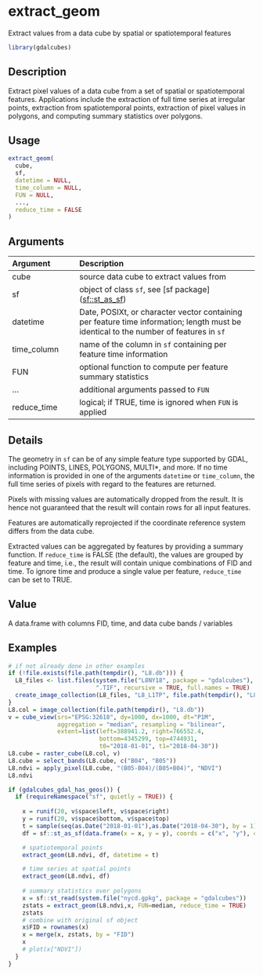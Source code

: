 # extract_geom

Extract values from a data cube by spatial or spatiotemporal features



```r
library(gdalcubes)
```

## Description

Extract pixel values of a data cube from a set of spatial or spatiotemporal features. 
Applications include the extraction of full time 
series at irregular points, extraction from spatiotemporal points, extraction of
pixel values in polygons, and computing summary statistics over polygons.


## Usage


```r
extract_geom(
  cube,
  sf,
  datetime = NULL,
  time_column = NULL,
  FUN = NULL,
  ...,
  reduce_time = FALSE
)

```


## Arguments

| Argument    | Description                       |
|:------------|:----------------------------------|
| cube | source data cube to extract values from |
| sf | object of class `sf`, see [sf package](<a href='https://r-spatial.github.io/sf/reference/st_as_sf.html'>sf::st_as_sf</a>) |
| datetime | Date, POSIXt, or character vector containing per feature time information; length must be identical to the number of features in `sf` |
| time_column | name of the column in `sf` containing per feature time information |
| FUN | optional function to compute per feature summary statistics |
| ... | additional arguments passed to `FUN` |
| reduce_time | logical; if TRUE, time is ignored when `FUN` is applied |


## Details

The geometry in `sf` can be of any simple feature type supported by GDAL, including 
POINTS, LINES, POLYGONS, MULTI*, and more. If no time information is provided
in one of the arguments `datetime` or `time_column`, the full time series
of pixels with regard to the features are returned. 

Pixels with missing values are automatically dropped from the result. It is hence not
guaranteed that the result will contain rows for all input features.

Features are automatically reprojected if the coordinate reference system differs from the data cube.

Extracted values can be aggregated by features by providing a summary function. 
If `reduce_time` is FALSE (the default), the values are grouped 
by feature and time, i.e., the result will contain unique combinations of FID and time.
To ignore time and produce a single value per feature, `reduce_time` can be set to TRUE.


## Value

A data.frame with columns FID, time, and data cube bands / variables


## Examples


```r
# if not already done in other examples
if (!file.exists(file.path(tempdir(), "L8.db"))) {
  L8_files <- list.files(system.file("L8NY18", package = "gdalcubes"),
                         ".TIF", recursive = TRUE, full.names = TRUE)
  create_image_collection(L8_files, "L8_L1TP", file.path(tempdir(), "L8.db"), quiet = TRUE)
}
L8.col = image_collection(file.path(tempdir(), "L8.db"))
v = cube_view(srs="EPSG:32618", dy=1000, dx=1000, dt="P1M",
              aggregation = "median", resampling = "bilinear",
              extent=list(left=388941.2, right=766552.4,
                          bottom=4345299, top=4744931,
                          t0="2018-01-01", t1="2018-04-30"))
L8.cube = raster_cube(L8.col, v)
L8.cube = select_bands(L8.cube, c("B04", "B05"))
L8.ndvi = apply_pixel(L8.cube, "(B05-B04)/(B05+B04)", "NDVI")
L8.ndvi

if (gdalcubes_gdal_has_geos()) {
  if (requireNamespace("sf", quietly = TRUE)) {
  
    x = runif(20, v$space$left, v$space$right)
    y = runif(20, v$space$bottom, v$space$top)
    t = sample(seq(as.Date("2018-01-01"),as.Date("2018-04-30"), by = 1),20, replace = TRUE)
    df = sf::st_as_sf(data.frame(x = x, y = y), coords = c("x", "y"), crs = v$space$srs)

    # spatiotemporal points
    extract_geom(L8.ndvi, df, datetime = t)

    # time series at spatial points
    extract_geom(L8.ndvi, df)
  
    # summary statistics over polygons
    x = sf::st_read(system.file("nycd.gpkg", package = "gdalcubes"))
    zstats = extract_geom(L8.ndvi,x, FUN=median, reduce_time = TRUE)
    zstats
    # combine with original sf object
    x$FID = rownames(x)
    x = merge(x, zstats, by = "FID")
    x
    # plot(x["NDVI"])
  }
}
```


